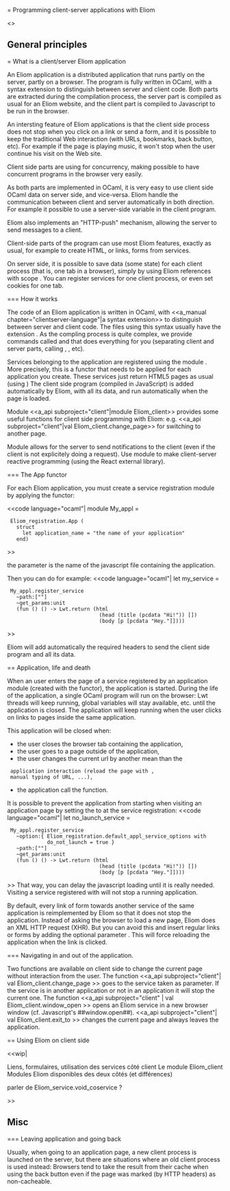 = Programming client-server applications with Eliom

<<outline depth="2">>

== General principles
=== What is a client/server Eliom application

An Eliom application is a distributed application that runs partly on the
server, partly on a browser. The program is fully written in OCaml, with
a syntax extension to distinguish between server and client code.
Both parts are extracted during the compilation process, the server part
is compiled as usual for an Eliom website, and the client part is compiled
to Javascript to be run in the browser.

An intersting feature of Eliom applications is that the client side process
does not stop when you click on a link or send a form, and it is possible to
keep the traditional Web interaction (with URLs, bookmarks, back button, etc).
For example if the page is playing music, it won't stop when the user continue
his visit on the Web site.

Client side parts are using {{{Lwt}}} for concurrency, making possible
to have concurrent programs in the browser very easily.

As both parts are implemented in OCaml, it is very easy to use client side
OCaml data on server side, and vice-versa. Eliom handle the communication
between client and server automatically in both direction. For example
it possible to use a server-side variable in the client program.

Eliom also implements an "HTTP-push" mechanism, allowing the server
to send messages to a client.

Client-side parts of the program can use most Eliom features, exactly
as usual, for example to create HTML, or links, forms from services.

On server side, it is possible to save data (some state) for each client
process (that is, one tab in a browser),
simply by using Eliom references with scope {{{`Client_process}}}.
You can register services for one client process, or even set cookies
for one tab.

=== How it works

The code of an Eliom application is written in OCaml, with <<a_manual
chapter="clientserver-language"|a syntax extension>> to distinguish
between server and client code. The files using this syntax
usually have the extension {{{.eliom}}}. As the compling process is quite
complex, we provide commands called {{{eliomc}}} and {{{js_of_eliom}}} that
does everything for you (separating client and server parts, calling
{{{ocamlc}}}, {{{js_of_ocaml}}}, etc).

Services belonging to the application are registered using the module
{{{Eliom_registration.App}}}. More precisely, this is a functor that
needs to be applied for each application you create.
These services just return HTML5 pages as usual (using {{{Eliom_content.Html5}}})
The client side program (compiled in JavaScript) is added automatically by Eliom,
with all its data, and run automatically when the page is loaded.

Module <<a_api subproject="client"|module Eliom_client>> provides
some useful functions for
client side programming with Eliom: e.g. <<a_api
subproject="client"|val Eliom_client.change_page>> for switching to
another page.

Module {{{Eliom_comet}}} allows for the server to send notifications
to the client (even if the client is not explicitely doing a request).
Use module {{{Eliom_react}}} to make client-server reactive
programming (using the React external library).


=== The App functor

For each Eliom application, you must create a service registration module
by applying the {{{App}}} functor:

<<code language="ocaml"|
module My_appl =
  Eliom_registration.App (
    struct
      let application_name = "the name of your application"
    end)
>>

the {{{application_name}}} parameter is the name of the javascript file
containing the application.

Then you can do for example:
<<code language="ocaml"|
let my_service =
  My_appl.register_service
    ~path:[""]
    ~get_params:unit
    (fun () () -> Lwt.return (html
                               (head (title (pcdata "Hi!")) [])
                               (body [p [pcdata "Hey."]])))
>>

Eliom will add automatically the required headers to send the client side
program and all its data.

== Application, life and death

When an user enters the page of a service registered by an application
module (created with the {{{App}}} functor), the application
is started. During the life of the application, a single OCaml program
will run on the browser: Lwt threads will keep running, global
variables will stay available, etc.  until the application is
closed. The application will keep running when the user clicks on
links to pages inside the same application.

This application will be closed when:
* the user closes the browser tab containing the application,
* the user goes to a page outside of the application,
* the user changes the current url by another mean than the
  application interaction (reload the page with {{{F5}}},
  manual typing of URL, ...),
* the application call the {{{Eliom_client.exit_to}}} function.

It is possible to prevent the application from starting when visiting
an application page by setting the {{{do_not_launch}}} to {{{true}}}
at the service registration:
<<code language="ocaml"|
let no_launch_service =
  My_appl.register_service
    ~option:{ Eliom_registration.default_appl_service_options with
              do_not_launch = true }
    ~path:[""]
    ~get_params:unit
    (fun () () -> Lwt.return (html
                               (head (title (pcdata "Hi!")) [])
                               (body [p [pcdata "Hey."]])))
>>
That way, you can delay the javascript loading until it is really needed.
Visiting a service registered with {{{do_not_launch=true}}} will not stop
a running application.


By default, every link of form towards another service of the same
application is reimplemented by Eliom so that it does not stop the application.
Instead of asking the browser to load a new page, Eliom does an
XML HTTP request (XHR).
But you can avoid this and insert regular links or forms by adding the optional
parameter {{{~xhr:false}}}.
This will force reloading the application when the link is clicked.

=== Navigating in and out of the application.

Two functions are available on client side to change the current page
without interaction from the user. The function
<<a_api subproject="client"| val Eliom_client.change_page >> goes to the service
taken as parameter. If the service is in another application or not in
an application it will stop the current one.
The function <<a_api subproject="client" | val Eliom_client.window_open >>
opens an
Eliom service in a new browser window (cf. Javascript's ##window.open##).
<<a_api  subproject="client"| val Eliom_client.exit_to >>
changes the current page and always leaves the application.


== Using Eliom on client side

<<wip|

Liens, formulaires, utilisation des services côté client
Le module Eliom_client
Modules Eliom disponibles des deux côtés (et différences)

parler de Eliom_service.void_coservice ?

>>

== Misc ==

=== Leaving application and going back

Usually, when going to an application page, a new client process is
launched on the server, but there are situations where an old client
process is used instead: Browsers tend to take the result from their
cache when using the back button even if the page was marked (by HTTP
headers) as non-cacheable.

